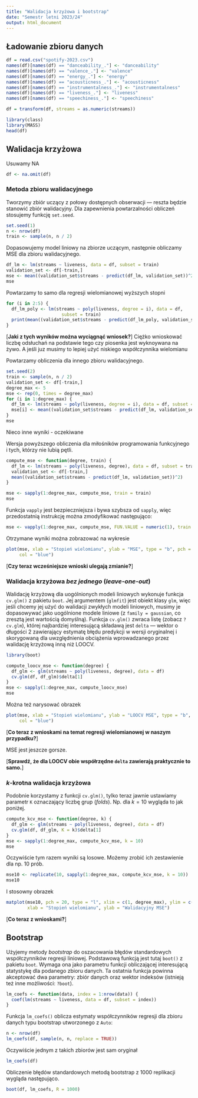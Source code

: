```yaml
---
title: "Walidacja krzyżowa i bootstrap"
date: "Semestr letni 2023/24"
output: html_document
---
```


## Ładowanie zbioru danych

```r
df = read.csv("spotify-2023.csv")
names(df)[names(df) == "danceability_."] <- "danceability"
names(df)[names(df) == "valence_."] <- "valence"
names(df)[names(df) == "energy_."] <- "energy"
names(df)[names(df) == "acousticness_."] <- "acousticness"
names(df)[names(df) == "instrumentalness_."] <- "instrumentalness"
names(df)[names(df) == "liveness_."] <- "liveness"
names(df)[names(df) == "speechiness_."] <- "speechiness"

df = transform(df, streams = as.numeric(streams))

library(class)
library(MASS)
head(df)
```

## Walidacja krzyżowa

Usuwamy NA
```r
df <- na.omit(df)
```

### Metoda zbioru walidacyjnego

Tworzymy zbiór uczący z połowy dostępnych obserwacji --- reszta będzie stanowić
zbiór walidacyjny. Dla zapewnienia powtarzalności obliczeń stosujemy funkcję
`set.seed`.
```r
set.seed(1)
n <- nrow(df)
train <- sample(n, n / 2)
```

Dopasowujemy model liniowy na zbiorze uczącym, następnie obliczamy MSE dla zbioru
walidacyjnego.
```r
df_lm <- lm(streams ~ liveness, data = df, subset = train)
validation_set <- df[-train,]
mse <- mean((validation_set$streams - predict(df_lm, validation_set))^2)
mse
```

Powtarzamy to samo dla regresji wielomianowej wyższych stopni
```r
for (i in 2:5) {
  df_lm_poly <- lm(streams ~ poly(liveness, degree = i), data = df, 
                     subset = train)
  print(mean((validation_set$streams - predict(df_lm_poly, validation_set))^2))
}
```

[**Jaki z tych wyników można wyciągnąć wniosek?**]
Ciężko wnioskować liczbę odsłuchań na podstawie tego czy piosenka jest wyknoywana na żywo. A jeśli juz musimy to lepiej użyć niskiego współczynnika wielomianu

Powtarzamy obliczenia dla innego zbioru walidacyjnego.
```r
set.seed(2)
train <- sample(n, n / 2)
validation_set <- df[-train,]
degree_max <- 5
mse <- rep(0, times = degree_max)
for (i in 1:degree_max) {
  df_lm <- lm(streams ~ poly(liveness, degree = i), data = df, subset = train)
  mse[i] <- mean((validation_set$streams - predict(df_lm, validation_set))^2)
}
mse
```
Nieco inne wyniki - oczekiwane

Wersja powyższego obliczenia dla miłośników programowania funkcyjnego i tych,
którzy nie lubią pętli.
```r
compute_mse <- function(degree, train) {
  df_lm <- lm(streams ~ poly(liveness, degree), data = df, subset = train)
  validation_set <- df[-train,]
  mean((validation_set$streams - predict(df_lm, validation_set))^2)
}

mse <- sapply(1:degree_max, compute_mse, train = train)
mse
```
Funkcja `vapply` jest bezpieczniejsza i bywa szybsza od `sapply`, więc
przedostatnią instrukcję można zmodyfikować następująco:
```r
mse <- vapply(1:degree_max, compute_mse, FUN.VALUE = numeric(1), train = train)
```

Otrzymane wyniki można zobrazować na wykresie
```r
plot(mse, xlab = "Stopień wielomianu", ylab = "MSE", type = "b", pch = 20, 
     col = "blue")
```

[**Czy teraz wcześniejsze wnioski ulegają zmianie?**]

### Walidacja krzyżowa _bez jednego_ (*leave-one-out*)

Walidację krzyżową dla uogólnionych modeli liniowych wykonuje funkcja `cv.glm()`
z pakietu `boot`. Jej argumentem (`glmfit`) jest obiekt klasy `glm`, więc
jeśli chcemy jej użyć do walidacji zwykłych modeli liniowych, musimy je dopasowywać
jako uogólnione modele liniowe (z `family = gaussian`, co zresztą jest wartością
domyślną). Funkcja `cv.glm()` zwraca listę (zobacz `?cv.glm`), której najbardziej
interesującą składawą jest `delta` --- wektor o długości 2 zawierający estymatę
błędu predykcji w wersji oryginalnej i skorygowaną dla uwzględnienia obciążenia
wprowadzanego przez walidację krzyżową inną niż LOOCV.
```r
library(boot)

compute_loocv_mse <- function(degree) {
  df_glm <- glm(streams ~ poly(liveness, degree), data = df)
  cv.glm(df, df_glm)$delta[1]
}
mse <- sapply(1:degree_max, compute_loocv_mse)
mse
```

Można też narysować obrazek
```r
plot(mse, xlab = "Stopień wielomianu", ylab = "LOOCV MSE", type = "b", pch = 20, 
     col = "blue")
```

[**Co teraz z wnioskami na temat regresji wielomianowej w naszym przypadku?**]

MSE jest jeszcze gorsze.

[**Sprawdź, że dla LOOCV obie współrzędne `delta` zawierają praktycznie to samo.**]

### $k$-krotna walidacja krzyżowa

Podobnie korzystamy z funkcji `cv.glm()`, tylko teraz jawnie ustawiamy parametr `K`
oznaczający liczbę grup (*folds*). Np. dla $k = 10$ wygląda to jak poniżej.
```r
compute_kcv_mse <- function(degree, k) {
  df_glm <- glm(streams ~ poly(liveness, degree), data = df)
  cv.glm(df, df_glm, K = k)$delta[1]
}
mse <- sapply(1:degree_max, compute_kcv_mse, k = 10)
mse
```

Oczywiście tym razem wyniki są losowe. Możemy zrobić ich zestawienie
dla np. 10 prób.
```r
mse10 <- replicate(10, sapply(1:degree_max, compute_kcv_mse, k = 10))
mse10
```

I stosowny obrazek
```r
matplot(mse10, pch = 20, type = "l", xlim = c(1, degree_max), ylim = c(18, 25),
        xlab = "Stopień wielomianu", ylab = "Walidacyjny MSE")
```

[**Co teraz z wnioskami?**]

## Bootstrap

Użyjemy metody *bootstrap* do oszacowania błędów standardowych współczynników
regresji liniowej. Podstawową funkcją jest tutaj `boot()` z pakietu `boot`.
Wymaga ona jako parametru funkcji obliczającej interesującą statystykę dla podanego 
zbioru danych. Ta ostatnia funkcja powinna akceptować dwa parametry: zbiór danych
oraz wektor indeksów (istnieją też inne możliwości: `?boot`).
```r
lm_coefs <- function(data, index = 1:nrow(data)) {
  coef(lm(streams ~ liveness, data = df, subset = index))
}
```

Funkcja `lm_coefs()` oblicza estymaty współczynników regresji dla zbioru danych
typu bootstrap utworzonego z `Auto`:
```r
n <- nrow(df)
lm_coefs(df, sample(n, n, replace = TRUE))
```
Oczywiście jednym z takich zbiorów jest sam oryginał
```r
lm_coefs(df)
```

Obliczenie błędów standardowych metodą bootstrap z 1000 replikacji wygląda 
następująco.
```r
boot(df, lm_coefs, R = 1000)
```

